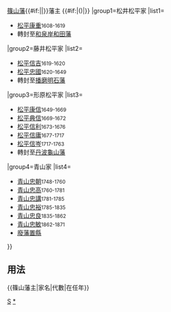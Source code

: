 {{Navbox
|bodyclass=hlist

|name=篠山藩主
|title={{#if:{{{1|}}}|{{{1|}}}|}}[[篠山藩]]{{#if:{{{2|}}}|{{{2|}}}|}}藩主 {{#if:{{{3|}}}|({{{3|}}})|}}
|group1=松井松平家
|list1=
*[[松平康重]]<small>1608-1619</small>
*轉封至[[和泉國|和泉]][[岸和田藩]]
|group2=藤井松平家
|list2=
*[[松平信吉]]<small>1619-1620</small>
*[[松平忠國 (播磨國明石藩主)|松平忠國]]<small>1620-1649</small>
*轉封至[[播磨國|播磨]][[明石藩]]
|group3=形原松平家
|list3=
*[[松平康信]]<small>1649-1669</small>
*[[松平典信]]<small>1669-1672</small>
*[[松平信利]]<small>1673-1676</small>
*[[松平信庸 (篠山藩主)|松平信庸]]<small>1677-1717</small>
*[[松平信岑]]<small>1717-1763</small>
*轉封至[[丹波國|丹波]][[丹波龜山藩|龜山藩]]
|group4=青山家
|list4=
*[[青山忠朝]]<small>1748-1760</small>
*[[青山忠高]]<small>1760-1781</small>
*[[青山忠講]]<small>1781-1785</small>
*[[青山忠裕]]<small>1785-1835</small>
*[[青山忠良]]<small>1835-1862</small>
*[[青山忠敏]]<small>1862-1871</small>
*[[廢藩置縣]]
}}<noinclude>

== 用法 ==
<nowiki>{{篠山藩主|家名|代數|在任年}}</nowiki>
[[Category:歷代藩主模板|S]]
[[Category:篠山藩主|*]]
</noinclude>